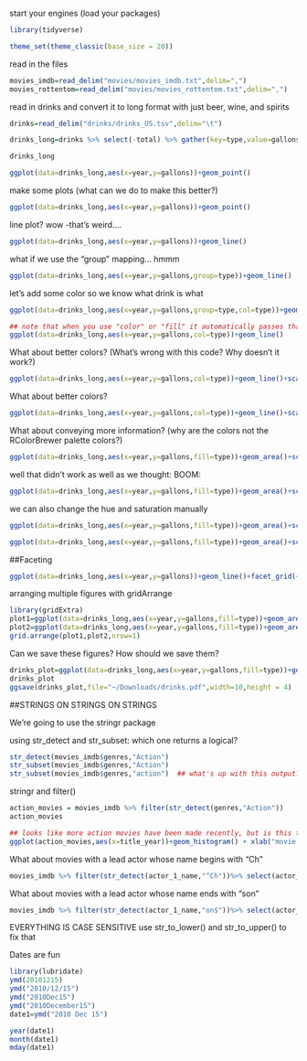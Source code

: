 start your engines (load your packages)
```r
library(tidyverse)

theme_set(theme_classic(base_size = 20)) 
```

read in the files
```r
movies_imdb=read_delim("movies/movies_imdb.txt",delim=",")
movies_rottentom=read_delim("movies/movies_rottentom.txt",delim=",")
```

read in drinks and convert it to long format with just beer, wine, and spirits
```r
drinks=read_delim("drinks/drinks_US.tsv",delim="\t")

drinks_long=drinks %>% select(-total) %>% gather(key=type,value=gallons,beer:spirits)

drinks_long

ggplot(data=drinks_long,aes(x=year,y=gallons))+geom_point()
```

make some plots (what can we do to make this better?)
```r
ggplot(data=drinks_long,aes(x=year,y=gallons))+geom_point()
```

line plot? wow -that's weird....
```r
ggplot(data=drinks_long,aes(x=year,y=gallons))+geom_line()
```

what if we use the "group" mapping... hmmm 
```r
ggplot(data=drinks_long,aes(x=year,y=gallons,group=type))+geom_line()
```

let's add some color so we know what drink is what
```r
ggplot(data=drinks_long,aes(x=year,y=gallons,group=type,col=type))+geom_line()

## note that when you use "color" or "fill" it automatically passes that same argument to "group", so this line is effectively the same
ggplot(data=drinks_long,aes(x=year,y=gallons,col=type))+geom_line()
```

What about better colors? (What's wrong with this code? Why doesn't it work?)
```r
ggplot(data=drinks_long,aes(x=year,y=gallons,col=type))+geom_line()+scale_color_manual(values = c("black","red"))
```

What about better colors?
```r
ggplot(data=drinks_long,aes(x=year,y=gallons,col=type))+geom_line()+scale_color_brewer(palette = "Set1")
```

What about conveying more information? (why are the colors not the RColorBrewer palette colors?)
```r
ggplot(data=drinks_long,aes(x=year,y=gallons,fill=type))+geom_area()+scale_color_brewer(palette = "Set1")
```

well that didn't work as well as we thought:
BOOM:
```r
ggplot(data=drinks_long,aes(x=year,y=gallons,fill=type))+geom_area()+scale_fill_brewer(palette = "Set1")
```

we can also change the hue and saturation manually
```r
ggplot(data=drinks_long,aes(x=year,y=gallons,fill=type))+geom_area()+scale_fill_hue(l=45,c=50)

ggplot(data=drinks_long,aes(x=year,y=gallons,fill=type))+geom_area()+scale_fill_hue(l=45)

```

##Faceting
```r
ggplot(data=drinks_long,aes(x=year,y=gallons))+geom_line()+facet_grid(~type)
```

arranging multiple figures with gridArrange
```r
library(gridExtra)
plot1=ggplot(data=drinks_long,aes(x=year,y=gallons,fill=type))+geom_area()+scale_fill_hue(l=45)
plot2=ggplot(data=drinks_long,aes(x=year,y=gallons,fill=type))+geom_area()+scale_fill_hue(l=45,c=50)
grid.arrange(plot1,plot2,nrow=1)
```

Can we save these figures? How should we save them?
```r
drinks_plot=ggplot(data=drinks_long,aes(x=year,y=gallons,fill=type))+geom_area()+scale_fill_brewer(palette = "Set1")
drinks_plot
ggsave(drinks_plot,file="~/Downloads/drinks.pdf",width=10,height = 4)
```

##STRINGS ON STRINGS ON STRINGS

We're going to use the stringr package

using str_detect and str_subset: which one returns a logical?
```r
str_detect(movies_imdb$genres,"Action")
str_subset(movies_imdb$genres,"Action")
str_subset(movies_imdb$genres,"action")  ## what's up with this output? Why is it different than the line above? 
```

stringr and filter()
```r
action_movies = movies_imdb %>% filter(str_detect(genres,"Action"))
action_movies

## looks like more action movies have been made recently, but is this true? What's our null expectation given the data? 
ggplot(action_movies,aes(x=title_year))+geom_histogram() + xlab("movie release (year)")
```

What about movies with a lead actor whose name begins with "Ch"
```r
movies_imdb %>% filter(str_detect(actor_1_name,"^Ch"))%>% select(actor_1_name,title_year,movie_title,everything())
```

What about movies with a lead actor whose name ends with "son"
```r
movies_imdb %>% filter(str_detect(actor_1_name,"on$"))%>% select(actor_1_name,title_year,movie_title,everything())
```

EVERYTHING IS CASE SENSITIVE
use str_to_lower() and str_to_upper() to fix that


Dates are fun
```r
library(lubridate)
ymd(20101215)
ymd("2010/12/15")
ymd("2010Dec15")
ymd("2010December15")
date1=ymd("2010 Dec 15")

year(date1)
month(date1)
mday(date1)
```